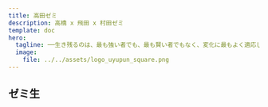 ```yaml
---
title: 高田ゼミ
description: 高橋 x 飛田 x 村田ゼミ
template: doc
hero:
  tagline: ──生き残るのは、最も強い者でも、最も賢い者でもなく、変化に最もよく適応した者である。
  image:
    file: ../../assets/logo_uyupun_square.png
---
```



## ゼミ生

<div style={{ display: 'flex', flexWrap: 'wrap', justifyContent: 'flex-start' }}>
  <ProfileIcon
    name="Takashi"
    image="https://takashimelon.vercel.app/_next/image?url=%2Ficon.png&w=256&q=75"
    link="https://takashimelon.vercel.app/"
  />
  <ProfileIcon
    name="Kazukichi"
    image="https://tyokinuhata.github.io/static/media/icon.5b86433e72fea00ab419.png"
    link="https://tyokinuhata.github.io/"
  />
  <ProfileIcon
    name="Murata"
  />
  <ProfileIcon
    name="Kai"
  />
</div>
